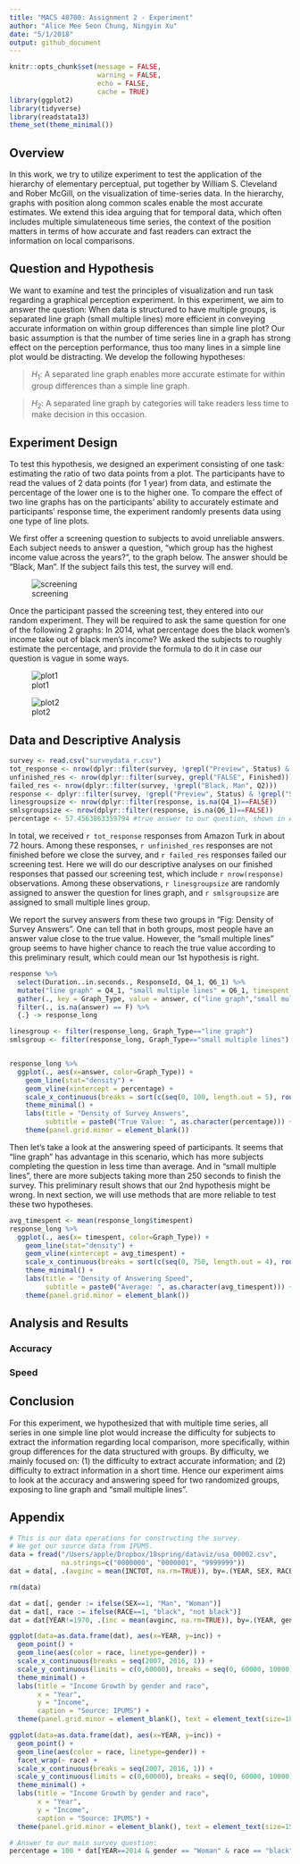 ```yaml
---
title: "MACS 40700: Assignment 2 - Experiment"
author: "Alice Mee Seon Chung, Ningyin Xu"
date: "5/1/2018"
output: github_document
---
```


```r
knitr::opts_chunk$set(message = FALSE,
                      warning = FALSE,
                      echo = FALSE,
                      cache = TRUE)
library(ggplot2)
library(tidyverse)
library(readstata13)
theme_set(theme_minimal())
```

## Overview
In this work, we try to utilize experiment to test the application of the hierarchy of elementary perceptual, put together by William S. Cleveland and Rober McGill, on the visualization of time-series data. In the hierarchy, graphs with position along common scales enable the most accurate estimates. We extend this idea arguing that for temporal data, which often includes multiple simulateneous time series, the context of the position matters in terms of how accurate and fast readers can extract the information on local comparisons.

## Question and Hypothesis
We want to examine and test the principles of visualization and run task regarding a graphical perception experiment. In this experiment, we aim to answer the question: When data is structured to have multiple groups, is separated line graph (small multiple lines) more efficient in conveying accurate information on within group differences than simple line plot? Our basic assumption is that the number of time series line in a graph has strong effect on the perception performance, thus too many lines in a simple line plot would be distracting. We develop the following hypotheses:

> $H_1$: A separated line graph enables more accurate estimate for within group differences than a simple line graph.

> $H_2$: A separated line graph by categories will take readers less time to make decision in this occasion. 

## Experiment Design
To test this hypothesis, we designed an experiment consisting of one task: estimating the ratio of two data points from a plot. The participants have to read the values of 2 data points (for 1 year) from data, and estimate the percentage of the lower one is to the higher one. To compare the effect of two line graphs has on the participants' ability to accurately estimate and participants' response time, the experiment randomly presents data using one type of line plots.

We first offer a screening question to subjects to avoid unreliable answers. Each subject needs to answer a question, "which group has the highest income value across the years?", to the graph below. The answer should be "Black, Man". If the subject fails this test, the survey will end.

![screening](image/4linegraph.png)

Once the participant passed the screening test, they entered into our random experiment. They will be required to ask the same question for one of the following 2 graphs: In 2014, what percentage does the black women's income take out of black men's income? We asked the subjects to roughly estimate the percentage, and provide the formula to do it in case our question is vague in some ways. 

![plot1](image/4linegraph.png)

![plot2](image/separatedline.png)

## Data and Descriptive Analysis
```r
survey <- read.csv("surveydata_r.csv")
tot_response <- nrow(dplyr::filter(survey, !grepl("Preview", Status) & !grepl("Spam", Status)))
unfinished_res <- nrow(dplyr::filter(survey, grepl("FALSE", Finished)))
failed_res <- nrow(dplyr::filter(survey, !grepl("Black, Man", Q2)))
response <- dplyr::filter(survey, !grepl("Preview", Status) & !grepl("Spam", Status) & grepl("TRUE", Finished) & grepl("Black, Man", Q2) & !grepl("Not Black, Man", Q2))
linesgroupsize <- nrow(dplyr::filter(response, is.na(Q4_1)==FALSE))
smlsgroupsize <- nrow(dplyr::filter(response, is.na(Q6_1)==FALSE))
percentage <- 57.4563863359794 #true answer to our question, shown in Appendix
```

In total, we received `r tot_response` responses from Amazon Turk in about 72 hours. Among these responses, `r unfinished_res` responses are not finished before we close the survey, and `r failed_res` responses failed our screening test. Here we will do our descriptive analyses on our finished responses that passed our screening test, which include `r nrow(response)` observations. Among these observations, `r linesgroupsize` are randomly assigned to answer the question for lines graph, and `r smlsgroupsize` are assigned to small multiple lines group.

We report the survey answers from these two groups in "Fig: Density of Survey Answers". One can tell that in both groups, most people have an answer value close to the true value. However, the "small multiple lines" group seems to have higher chance to reach the true value according to this preliminary result, which could mean our 1st hypothesis is right.

```r
response %>% 
  select(Duration..in.seconds., ResponseId, Q4_1, Q6_1) %>%
  mutate("line graph" = Q4_1, "small multiple lines" = Q6_1, timespent = Duration..in.seconds.) %>%
  gather(., key = Graph_Type, value = answer, c("line graph","small multiple lines"), factor_key = TRUE) %>%
  filter(., is.na(answer) == F) %>%
  {.} -> response_long

linesgroup <- filter(response_long, Graph_Type=="line graph")
smlsgroup <- filter(response_long, Graph_Type=="small multiple lines")


response_long %>%
  ggplot(., aes(x=answer, color=Graph_Type)) +
    geom_line(stat="density") +
    geom_vline(xintercept = percentage) +
    scale_x_continuous(breaks = sort(c(seq(0, 100, length.out = 5), round(percentage,1)))) +
    theme_minimal() +
    labs(title = "Density of Survey Answers",
         subtitle = paste0("True Value: ", as.character(percentage))) +
    theme(panel.grid.minor = element_blank())
```

Then let's take a look at the answering speed of participants. It seems that "line graph" has advantage in this scenario, which has more subjects completing the question in less time than average. And in "small multiple lines", there are more subjects taking more than 250 seconds to finish the survey. This preliminary result shows that our 2nd hypothesis might be wrong. In next section, we will use methods that are more reliable to test these two hypotheses.

```r
avg_timespent <- mean(response_long$timespent)
response_long %>%
  ggplot(., aes(x= timespent, color=Graph_Type)) +
    geom_line(stat="density") +
    geom_vline(xintercept = avg_timespent) +
    scale_x_continuous(breaks = sort(c(seq(0, 750, length.out = 4), round(avg_timespent,1)))) +
    theme_minimal() +
    labs(title = "Density of Answering Speed",
         subtitle = paste0("Average: ", as.character(avg_timespent))) +
    theme(panel.grid.minor = element_blank())
```

## Analysis and Results
### Accuracy

### Speed

## Conclusion
For this experiment, we hypothesized that with multiple time series, all series in one simple line plot would increase the difficulty for subjects to extract the information regarding local comparison, more specifically, within group differences for the data structured with groups. By difficulty, we mainly focused on: (1) the difficulty to extract accurate information; and (2) difficulty to extract information in a short time. Hence our experiment aims to look at the accuracy and answering speed for two randomized groups, exposing to line graph and "small multiple lines". 



## Appendix
```r
# This is our data operations for constructing the survey.
# We got our source data from IPUMS.
data = fread("/Users/apple/Dropbox/18spring/dataviz/usa_00002.csv", 
             na.strings=c("0000000", "0000001", "9999999"))
dat = data[, .(avginc = mean(INCTOT, na.rm=TRUE)), by=.(YEAR, SEX, RACE)]

rm(data)

dat = dat[, gender := ifelse(SEX==1, "Man", "Woman")]
dat = dat[, race := ifelse(RACE==1, "black", "not black")]
dat = dat[YEAR!=1970, .(inc = mean(avginc, na.rm=TRUE)), by=.(YEAR, gender, race)]

ggplot(data=as.data.frame(dat), aes(x=YEAR, y=inc)) +
  geom_point() + 
  geom_line(aes(color = race, linetype=gender)) +
  scale_x_continuous(breaks = seq(2007, 2016, 1)) +
  scale_y_continuous(limits = c(0,60000), breaks = seq(0, 60000, 10000)) +
  theme_minimal() +
  labs(title = "Income Growth by gender and race",
       x = "Year",
       y = "Income",
       caption = "Source: IPUMS") +
  theme(panel.grid.minor = element_blank(), text = element_text(size=18))

ggplot(data=as.data.frame(dat), aes(x=YEAR, y=inc)) +
  geom_point() + 
  geom_line(aes(color = race, linetype=gender)) +
  facet_wrap(~ race) +
  scale_x_continuous(breaks = seq(2007, 2016, 1)) +
  scale_y_continuous(limits = c(0,60000), breaks = seq(0, 60000, 10000)) +
  theme_minimal() +
  labs(title = "Income Growth by gender and race",
       x = "Year",
       y = "Income",
       caption = "Source: IPUMS") +
  theme(panel.grid.minor = element_blank(), text = element_text(size=15), panel.spacing = unit(2, "lines"))

# Answer to our main survey question:
percentage = 100 * dat[YEAR==2014 & gender == "Woman" & race == "black", inc] / dat[YEAR==2014 & gender == "Man" & race == "black", inc]
```